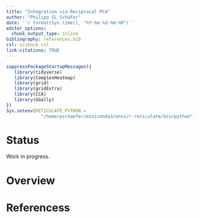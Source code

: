 ```yaml
---
title: "Integration via Reciprocal PCA"
author: "Philipp SL Schäfer"
date: '`r format(Sys.time(), "%Y-%m-%d-%H-%M")`'
editor_options: 
  chunk_output_type: inline
bibliography: references.bib
csl: science.csl
link-citations: TRUE
---
```


```r
suppressPackageStartupMessages({
   library(tidyverse)
   library(ComplexHeatmap)
   library(grid)
   library(gridExtra)
   library(CCA)
   library(GGally)
})
Sys.setenv(RETICULATE_PYTHON =
             "/home/pschaefer/miniconda3/envs/r-reticulate/bin/python")
```

# Status

Work in progress.

# Overview

# Referencess

